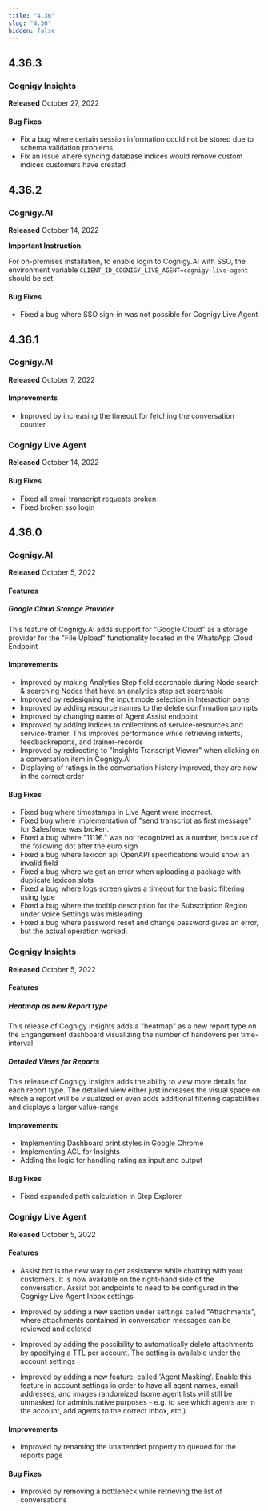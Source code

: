 ```yaml
---
title: "4.36"
slug: "4.36"
hidden: false
---
```



<ReleaseNotesKubernetesRepositoryDeprecated/>

## 4.36.3

### Cognigy Insights

**Released** October 27, 2022

#### Bug Fixes

- Fix a bug where certain session information could not be stored due to schema validation problems
- Fix an issue where syncing database indices would remove custom indices customers have created

## 4.36.2

### Cognigy.AI

**Released** October 14, 2022

**Important Instruction**:

For on-premises installation, to enable login to Cognigy.AI with SSO, the environment variable `CLIENT_ID_COGNIGY_LIVE_AGENT=cognigy-live-agent` should be set.

#### Bug Fixes

- Fixed a bug where SSO sign-in was not possible for Cognigy Live Agent

## 4.36.1

### Cognigy.AI

**Released** October 7, 2022

#### Improvements

- Improved by increasing the timeout for fetching the conversation counter

### Cognigy Live Agent

**Released** October 14, 2022

#### Bug Fixes

- Fixed all email transcript requests broken
- Fixed broken sso login

## 4.36.0

### Cognigy.AI

**Released** October 5, 2022

#### Features

##### Google Cloud Storage Provider

This feature of Cognigy.AI adds support for "Google Cloud" as a storage provider for the "File Upload" functionality located in the WhatsApp Cloud Endpoint

#### Improvements

- Improved by making Analytics Step field searchable during Node search & searching Nodes that have an analytics step set searchable
- Improved by redesigning the input mode selection in Interaction panel
- Improved by adding resource names to the delete confirmation prompts
- Improved by changing name of Agent Assist endpoint
- Improved by adding indices to collections of service-resources and service-trainer. This improves performance while retrieving intents, feedbackreports, and trainer-records
- Improved by redirecting to "Insights Transcript Viewer" when clicking on a conversation item in Cognigy.AI
- Displaying of ratings in the conversation history improved, they are now in the correct order

#### Bug Fixes

- Fixed bug where timestamps in Live Agent were incorrect.
- Fixed bug where implementation of "send transcript as first message" for Salesforce was broken.
- Fixed a bug where "1111€." was not recognized as a number, because of the following dot after the euro sign
- Fixed a bug where lexicon api OpenAPI specifications would show an invalid field
- Fixed a bug where we got an error when uploading a package with duplicate lexicon slots
- Fixed a bug where logs screen gives a timeout for the basic filtering using type
- Fixed a bug where the tooltip description for the Subscription Region under Voice Settings was misleading
- Fixed a bug where password reset and change password gives an error, but the actual operation worked.

### Cognigy Insights

**Released** October 5, 2022

#### Features

##### Heatmap as new Report type

This release of Cognigy Insights adds a "heatmap" as a new report type on the Engangement dashboard visualizing the number of handovers per time-interval

##### Detailed Views for Reports

This release of Cognigy Insights adds the ability to view more details for each report type. The detailed view either just increases the visual space on which a report will be visualized or even adds additional filtering capabilities and displays a larger value-range

#### Improvements

- Implementing Dashboard print styles in Google Chrome
- Implementing ACL for Insights
- Adding the logic for handling rating as input and output

#### Bug Fixes

- Fixed expanded path calculation in Step Explorer

### Cognigy Live Agent

**Released** October 5, 2022

#### Features

- Assist bot is the new way to get assistance while chatting with your customers. It is now available on the right-hand side of the conversation. Assist bot endpoints to need to be configured in the Cognigy Live Agent Inbox settings

- Improved by adding a new section under settings called "Attachments", where attachments contained in conversation messages can be reviewed and deleted

- Improved by adding the possibility to automatically delete attachments by specifying a TTL per account. The setting is available under the account settings

- Improved by adding a new feature, called 'Agent Masking'. Enable this feature in account settings in order to have all agent names, email addresses, and images randomized (some agent lists will still be unmasked for administrative purposes - e.g. to see which agents are in the account, add agents to the correct inbox, etc.).

#### Improvements

- Improved by renaming the unattended property to queued for the reports page

#### Bug Fixes

- Improved by removing a bottleneck while retrieving the list of conversations
